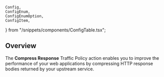 
	Config,
	ConfigEnum,
	ConfigEnumOption,
	ConfigItem,
} from "/snippets/components/ConfigTable.tsx";

## Overview

The **Compress Response** Traffic Policy action enables you to improve the
performance of your web applications by compressing HTTP response bodies returned
by your upstream service.
